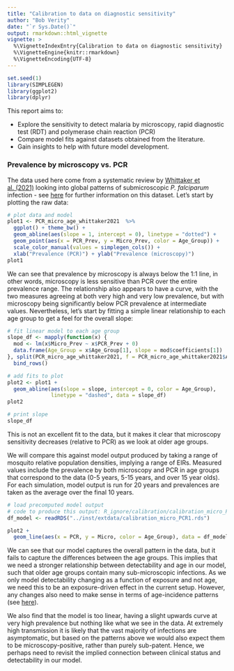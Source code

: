 ```yaml
---
title: "Calibration to data on diagnostic sensitivity"
author: "Bob Verity"
date: "`r Sys.Date()`"
output: rmarkdown::html_vignette
vignette: >
  %\VignetteIndexEntry{Calibration to data on diagnostic sensitivity}
  %\VignetteEngine{knitr::rmarkdown}
  %\VignetteEncoding{UTF-8}
---
```


<!---
Set the font size of figure captions
Currently not used because figures inserted with html method
-->
<style>
p.caption {
  font-size: 0.9em;
}
</style>


```r
set.seed(1)
library(SIMPLEGEN)
library(ggplot2)
library(dplyr)
```

This report aims to:

- Explore the sensitivity to detect malaria by microscopy, rapid diagnostic test (RDT) and polymerase chain reaction (PCR)
- Compare model fits against datasets obtained from the literature.
- Gain insights to help with future model development.


### Prevalence by microscopy vs. PCR

The data used here come from a systematic review by [Whittaker et al. (2021)](https://doi.org/10.1016/S2666-5247(21)00055-0) looking into global patterns of submicroscopic *P. falciparum* infection - see [here](https://mrc-ide.github.io/SIMPLEGEN/articles/data_diagnostics.html) for further information on this dataset. Let's start by plotting the raw data:

```r
# plot data and model
plot1 <- PCR_micro_age_whittaker2021  %>%
  ggplot() + theme_bw() +
  geom_abline(aes(slope = 1, intercept = 0), linetype = "dotted") +
  geom_point(aes(x = PCR_Prev, y = Micro_Prev, color = Age_Group)) +
  scale_color_manual(values = simplegen_cols()) +
  xlab("Prevalence (PCR)") + ylab("Prevalence (microscopy)")
plot1
```

We can see that prevalence by microscopy is always below the 1:1 line, in other words, microscopy is less sensitive than PCR over the entire prevalence range. The relationship also appears to have a curve, with the two measures agreeing at both very high and very low prevalence, but with microscopy being significantly below PCR prevalence at intermediate values. Nevertheless, let's start by fitting a simple linear relationship to each age group to get a feel for the overall slope:

```r
# fit linear model to each age group
slope_df <- mapply(function(x) {
  mod <- lm(x$Micro_Prev ~ x$PCR_Prev + 0)
  data.frame(Age_Group = x$Age_Group[1], slope = mod$coefficients[1])
}, split(PCR_micro_age_whittaker2021, f = PCR_micro_age_whittaker2021$Age_Group), SIMPLIFY = FALSE) %>%
  bind_rows()

# add fits to plot
plot2 <- plot1 + 
  geom_abline(aes(slope = slope, intercept = 0, color = Age_Group),
              linetype = "dashed", data = slope_df)
plot2

# print slope
slope_df
```

This is not an excellent fit to the data, but it makes it clear that microscopy sensitivity decreases (relative to PCR) as we look at older age groups.

We will compare this against model output produced by taking a range of mosquito relative population densities, implying a range of EIRs. Measured values include the prevalence by both microscopy and PCR in age groups that correspond to the data (0-5 years, 5-15 years, and over 15 year olds). For each simulation, model output is run for 20 years and prevalences are taken as the average over the final 10 years.

```r
# load precomputed model output
# code to produce this output: R_ignore/calibration/calibration_micro_PCR1.R
df_model <- readRDS("../inst/extdata/calibration_micro_PCR1.rds")

plot2 +
  geom_line(aes(x = PCR, y = Micro, color = Age_Group), data = df_model)
```

We can see that our model captures the overall pattern in the data, but it fails to capture the differences between the age groups. This implies that we need a stronger relationship between detectability and age in our model, such that older age groups contain many sub-microscopic infections. As we only model detectability changing as a function of exposure and not age, we need this to be an exposure-driven effect in the current setup. However, any changes also need to make sense in terms of age-incidence patterns (see [here](https://mrc-ide.github.io/SIMPLEGEN/articles/data_age_inc.html)).

We also find that the model is too linear, having a slight upwards curve at very high prevalence but nothing like what we see in the data. At extremely high transmission it is likely that the vast majority of infections are asymptomatic, but based on the patterns above we would also expect them to be microscopy-positive, rather than purely sub-patent. Hence, we perhaps need to revisit the implied connection between clinical status and detectability in our model.
